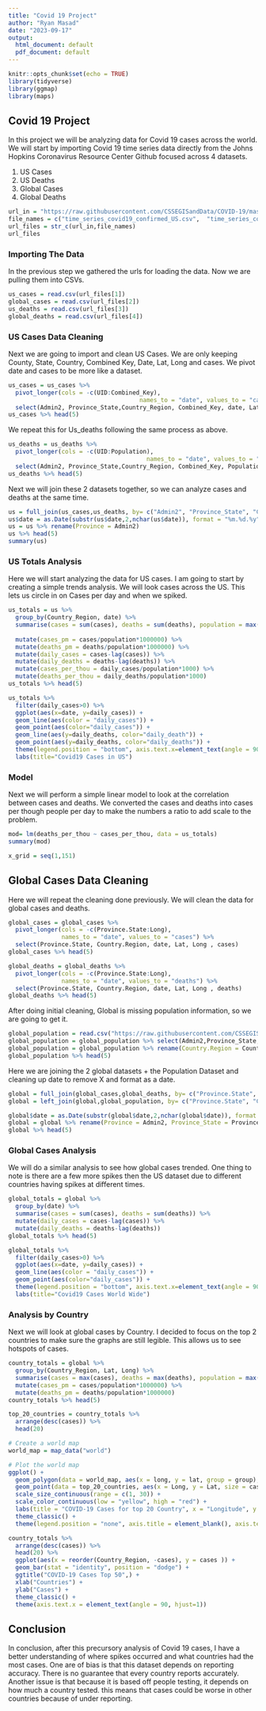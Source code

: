 ---
title: "Covid 19 Project"
author: "Ryan Masad"
date: "2023-09-17"
output:
  html_document: default
  pdf_document: default
---

```{r setup, include=FALSE}
knitr::opts_chunk$set(echo = TRUE)
library(tidyverse)
library(ggmap)
library(maps)
```

## Covid 19 Project

In this project we will be analyzing data for Covid 19 cases across the world. We will start by importing Covid 19 time series data directly from the Johns Hopkins Coronavirus Resource Center Github focused across 4 datasets.

1.  US Cases
2.  US Deaths
3.  Global Cases
4.  Global Deaths

```{r get_urls}
url_in = "https://raw.githubusercontent.com/CSSEGISandData/COVID-19/master/csse_covid_19_data/csse_covid_19_time_series/"
file_names = c("time_series_covid19_confirmed_US.csv",  "time_series_covid19_confirmed_global.csv", "time_series_covid19_deaths_US.csv",  "time_series_covid19_deaths_global.csv")
url_files = str_c(url_in,file_names)
url_files
```

### Importing The Data

In the previous step we gathered the urls for loading the data. Now we are pulling them into CSVs.

```{r import_data}
us_cases = read.csv(url_files[1])
global_cases = read.csv(url_files[2])
us_deaths = read.csv(url_files[3])
global_deaths = read.csv(url_files[4])
```

### US Cases Data Cleaning

Next we are going to import and clean US Cases. We are only keeping County, State, Country, Combined Key, Date, Lat, Long and cases. We pivot date and cases to be more like a dataset.

```{r us_cases_cleaning}
us_cases = us_cases %>% 
  pivot_longer(cols = -c(UID:Combined_Key), 
                                     names_to = "date", values_to = "cases") %>%
  select(Admin2, Province_State,Country_Region, Combined_Key, date, Lat, Long_, cases)
us_cases %>% head(5)
```

We repeat this for Us_deaths following the same process as above.

```{r us_deaths_cleaning}
us_deaths = us_deaths %>% 
  pivot_longer(cols = -c(UID:Population), 
                                       names_to = "date", values_to = "deaths") %>%
  select(Admin2, Province_State,Country_Region, Combined_Key, Population, date, Lat, Long_, deaths)
us_deaths %>% head(5)

```

Next we will join these 2 datasets together, so we can analyze cases and deaths at the same time.

```{r us_combined_cleaning}
us = full_join(us_cases,us_deaths, by= c("Admin2", "Province_State", "Country_Region", "Combined_Key" , "date", "Lat", "Long_"))
us$date = as.Date(substr(us$date,2,nchar(us$date)), format = "%m.%d.%y")
us = us %>% rename(Province = Admin2)
us %>% head(5)
summary(us)
```

### US Totals Analysis

Here we will start analyzing the data for US cases. I am going to start by creating a simple trends analysis. We will look cases across the US. This lets us circle in on Cases per day and when we spiked.

```{r us_totals}
us_totals = us %>% 
  group_by(Country_Region, date) %>%
  summarise(cases = sum(cases), deaths = sum(deaths), population = max(Population)) %>%
  
  mutate(cases_pm = cases/population*1000000) %>%
  mutate(deaths_pm = deaths/population*1000000) %>%
  mutate(daily_cases = cases-lag(cases)) %>%
  mutate(daily_deaths = deaths-lag(deaths)) %>%
  mutate(cases_per_thou = daily_cases/population*1000) %>%
  mutate(deaths_per_thou = daily_deaths/population*1000)
us_totals %>% head(5)
```

```{r us_totals_plot2, echo=FALSE}
us_totals %>%
  filter(daily_cases>0) %>%
  ggplot(aes(x=date, y=daily_cases)) +
  geom_line(aes(color = "daily_cases")) + 
  geom_point(aes(color="daily_cases")) +
  geom_line(aes(y=daily_deaths, color="daily_death")) + 
  geom_point(aes(y=daily_deaths, color="daily_deaths")) +
  theme(legend.position = "bottom", axis.text.x=element_text(angle = 90)) +
  labs(title="Covid19 Cases in US")

```

### Model

Next we will perform a simple linear model to look at the correlation between cases and deaths. We converted the cases and deaths into cases per though people per day to make the numbers a ratio to add scale to the problem.

```{r us_totals_model}
mod= lm(deaths_per_thou ~ cases_per_thou, data = us_totals)
summary(mod)

x_grid = seq(1,151)
```


## Global Cases Data Cleaning

Here we will repeat the cleaning done previously. We will clean the data for global cases and deaths.

```{r global_cases_cleaning}
global_cases = global_cases %>% 
  pivot_longer(cols = -c(Province.State:Long), 
               names_to = "date", values_to = "cases") %>% 
  select(Province.State, Country.Region, date, Lat, Long , cases)
global_cases %>% head(5)
```

```{r global_deaths_cleaning}
global_deaths = global_deaths %>% 
  pivot_longer(cols = -c(Province.State:Long),
               names_to = "date", values_to = "deaths") %>% 
  select(Province.State, Country.Region, date, Lat, Long , deaths)
global_deaths %>% head(5)
```

After doing initial cleaning, Global is missing population information, so we are going to get it.

```{r global_population_data, echo=FALSE}
global_population = read.csv("https://raw.githubusercontent.com/CSSEGISandData/COVID-19/master/csse_covid_19_data/UID_ISO_FIPS_LookUp_Table.csv")
global_population = global_population %>% select(Admin2,Province_State, Country_Region, Combined_Key, Population)
global_population = global_population %>% rename(Country.Region = Country_Region, Province.State= Province_State)
global_population %>% head(5)
```

Here we are joining the 2 global datasets + the Population Dataset and cleaning up date to remove X and format as a date.

```{r global_combined_cleaning}
global = full_join(global_cases,global_deaths, by= c("Province.State", "Country.Region", "date", "Lat", "Long"))
global = left_join(global,global_population, by= c("Province.State", "Country.Region"))

global$date = as.Date(substr(global$date,2,nchar(global$date)), format = "%m.%d.%y")
global = global %>% rename(Province = Admin2, Province_State = Province.State, Country_Region = Country.Region)
global %>% head(5)
```


### Global Cases Analysis

We will do a similar analysis to see how global cases trended. One thing to note is there are a few more spikes then the US dataset due to different countries having spikes at different times.

```{r global_totals}
global_totals = global %>% 
  group_by(date) %>%
  summarise(cases = sum(cases), deaths = sum(deaths)) %>%
  mutate(daily_cases = cases-lag(cases)) %>%
  mutate(daily_deaths = deaths-lag(deaths))
global_totals %>% head(5)
```

```{r global_totals_plot, echo=FALSE}
global_totals %>%
  filter(daily_cases>0) %>%
  ggplot(aes(x=date, y=daily_cases)) +
  geom_line(aes(color = "daily_cases")) + 
  geom_point(aes(color="daily_cases")) +
  theme(legend.position = "bottom", axis.text.x=element_text(angle = 90)) +
  labs(title="Covid19 Cases World Wide")

```


### Analysis by Country

Next we will look at global cases by Country. I decided to focus on the top 2 countries to make sure the graphs are still legible. This allows us to see hotspots of cases.

```{r global_totals_by_country}
country_totals = global %>% 
  group_by(Country_Region, Lat, Long) %>%
  summarise(cases = max(cases), deaths = max(deaths), population = max(Population)) %>%
  mutate(cases_pm = cases/population*1000000) %>%
  mutate(deaths_pm = deaths/population*1000000)
country_totals %>% head(5)
```

```{r global_map_top20, echo=FALSE}

top_20_countries = country_totals %>%
  arrange(desc(cases)) %>%
  head(20)

# Create a world map
world_map = map_data("world")

# Plot the world map
ggplot() +
  geom_polygon(data = world_map, aes(x = long, y = lat, group = group), fill = "white", color = "black") +
  geom_point(data = top_20_countries, aes(x = Long, y = Lat, size = cases_pm, color = cases_pm), alpha = 0.6) +
  scale_size_continuous(range = c(1, 30)) +
  scale_color_continuous(low = "yellow", high = "red") +
  labs(title = "COVID-19 Cases for top 20 Country", x = "Longitude", y = "Latitude") +
  theme_classic() + 
  theme(legend.position = "none", axis.title = element_blank(), axis.text = element_blank(), axis.line = element_blank())
```

```{r global_bar_top20, echo=FALSE}

country_totals %>% 
  arrange(desc(cases)) %>%
  head(20) %>%
  ggplot(aes(x = reorder(Country_Region, -cases), y = cases )) +
  geom_bar(stat = "identity", position = "dodge") +
  ggtitle("COVID-19 Cases Top 50",) +
  xlab("Countries") +
  ylab("Cases") +
  theme_classic() +
  theme(axis.text.x = element_text(angle = 90, hjust=1))
```


## Conclusion

In conclusion, after this precursory analysis of Covid 19 cases, I have a better understanding of where spikes occurred and what countries had the most cases. One are of bias is that this dataset depends on reporting accuracy. There is no guarantee that every country reports accurately. Another issue is that because it is based off people testing, it depends on how much a country tested. this means that cases could be worse in other countries because of under reporting.

